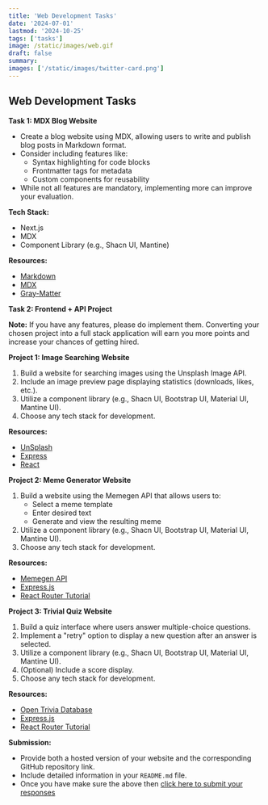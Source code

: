 ```yaml
---
title: 'Web Development Tasks'
date: '2024-07-01'
lastmod: '2024-10-25'
tags: ['tasks']
image: /static/images/web.gif
draft: false
summary: 
images: ['/static/images/twitter-card.png']
---
```


## Web Development Tasks

**Task 1: MDX Blog Website**

* Create a blog website using MDX, allowing users to write and publish blog posts in Markdown format.
* Consider including features like:
    * Syntax highlighting for code blocks
    * Frontmatter tags for metadata
    * Custom components for reusability
* While not all features are mandatory, implementing more can improve your evaluation.

**Tech Stack:**

* Next.js
* MDX
* Component Library (e.g., Shacn UI, Mantine)

**Resources:**

 - [Markdown](https://nextjs.org/docs/app/building-your-application/configuring/mdx)
 - [MDX](https://mdxjs.com/)
 - [Gray-Matter](https://github.com/jonschlinkert/gray-matter)


**Task 2: Frontend + API Project**

**Note:** If you have any features, please do implement them. Converting your chosen project into a full stack application will earn you more points and increase your chances of getting hired.



**Project 1: Image Searching Website**

1. Build a website for searching images using the Unsplash Image API.
2. Include an image preview page displaying statistics (downloads, likes, etc.).
3. Utilize a component library (e.g., Shacn UI, Bootstrap UI, Material UI, Mantine UI).
4. Choose any tech stack for development.

**Resources:**
- [UnSplash](https://unsplash.com/documentation#creating-a-developer-account)
- [Express](https://expressjs.com/en/starter/installing.html)
- [React](https://luqmanshaban.medium.com/react-router-a-step-by-step-guide-4c5ec964d2e9)

**Project 2: Meme Generator Website**

1. Build a website using the Memegen API that allows users to:
    * Select a meme template
    * Enter desired text
    * Generate and view the resulting meme
2. Utilize a component library (e.g., Shacn UI, Bootstrap UI, Material UI, Mantine UI).
3. Choose any tech stack for development.

**Resources:**

 - [Memegen API](https://memegen.link/)
- [Express.js](https://expressjs.com/)
- [React Router Tutorial](https://medium.com/@atulgairola08/complete-next-js-routing-6db707c03763)


**Project 3: Trivial Quiz Website**

1. Build a quiz interface where users answer multiple-choice questions.
2. Implement a "retry" option to display a new question after an answer is selected.
3. Utilize a component library (e.g., Shacn UI, Bootstrap UI, Material UI, Mantine UI).
4. (Optional) Include a score display.
5. Choose any tech stack for development.

**Resources:**

- [Open Trivia Database](https://opentdb.com/)
- [Express.js](https://expressjs.com/)
- [React Router Tutorial](https://medium.com/@atulgairola08/complete-next-js-routing-6db707c03763)

**Submission:**

* Provide both a hosted version of your website and the corresponding GitHub repository link.
* Include detailed information in your `README.md` file.
* Once you have make sure the above then [click here to submit your responses](https://forms.gle/zdBTcYaq2JGrU9Lt5
)